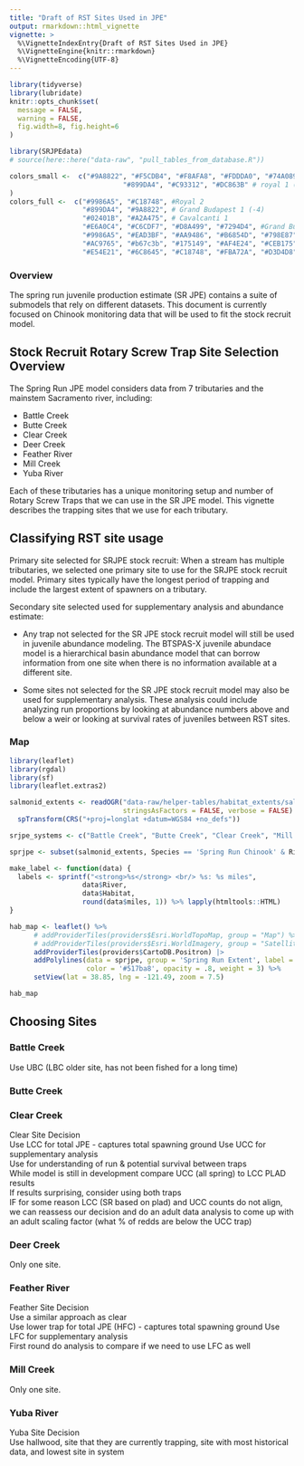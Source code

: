 ```yaml
---
title: "Draft of RST Sites Used in JPE"
output: rmarkdown::html_vignette
vignette: >
  %\VignetteIndexEntry{Draft of RST Sites Used in JPE}
  %\VignetteEngine{knitr::rmarkdown}
  %\VignetteEncoding{UTF-8}
---
```


```r
library(tidyverse)
library(lubridate)
knitr::opts_chunk$set(
  message = FALSE,
  warning = FALSE,
  fig.width=8, fig.height=6
)
```

```r
library(SRJPEdata)
# source(here::here("data-raw", "pull_tables_from_database.R"))

colors_small <-  c("#9A8822", "#F5CDB4", "#F8AFA8", "#FDDDA0", "#74A089", #Royal 2
                            "#899DA4", "#C93312", "#DC863B" # royal 1 (- 3)
)
colors_full <-  c("#9986A5", "#C18748", #Royal 2
                  "#899DA4", "#9A8822", # Grand Budapest 1 (-4)
                  "#02401B", "#A2A475", # Cavalcanti 1
                  "#E6A0C4", "#C6CDF7", "#D8A499", "#7294D4", #Grand Budapest 2
                  "#9986A5", "#EAD3BF", "#AA9486", "#B6854D", "#798E87", # Isle of dogs 2 altered slightly
                  "#AC9765", "#b67c3b", "#175149", "#AF4E24", "#CEB175",
                  "#E54E21", "#6C8645", "#C18748", "#FBA72A", "#D3D4D8", "#CB7A5C", "#5785C1")

```

### Overview

The spring run juvenile production estimate (SR JPE) contains a suite of submodels that rely on different datasets. This document is currently focused on Chinook monitoring data that will be used to fit the stock recruit model. 

## Stock Recruit Rotary Screw Trap Site Selection Overview

The Spring Run JPE model considers data from 7 tributaries and the mainstem Sacramento river, including: 

* Battle Creek 
* Butte Creek 
* Clear Creek
* Deer Creek 
* Feather River 
* Mill Creek 
* Yuba River

Each of these tributaries has a unique monitoring setup and number of Rotary Screw Traps that we can use in the SR JPE model. This vignette describes the trapping sites that we use for each tributary. 

## Classifying RST site usage

Primary site selected for SRJPE stock recruit: When a stream has multiple tributaries, we selected one primary site to use for the SRJPE stock recruit model. Primary sites typically have the longest period of trapping and include the largest extent of spawners on a tributary.  

Secondary site selected used for supplementary analysis and abundance estimate: 

* Any trap not selected for the SR JPE stock recruit model will still be used in juvenile abundance modeling. The BTSPAS-X juvenile abundace model is a hierarchical basin abundance model that can borrow information from one site when there is no information available at a different site. 

* Some sites not selected for the SR JPE stock recruit model may also be used for supplementary analysis. These analysis could include analyzing run proportions by looking at abundance numbers above and below a weir or looking at survival rates of juveniles between RST sites.  

### Map
```r
library(leaflet)
library(rgdal)
library(sf)
library(leaflet.extras2)

salmonid_extents <- readOGR("data-raw/helper-tables/habitat_extents/salmonid_habitat_extents.shp", 
                            stringsAsFactors = FALSE, verbose = FALSE) %>%
  spTransform(CRS("+proj=longlat +datum=WGS84 +no_defs"))

srjpe_systems <- c("Battle Creek", "Butte Creek", "Clear Creek", "Mill Creek", "Deer Creek", "Feather River", "Yuba River", "Upper Sacramento River", "Upper-mid Sacramento River", "Lower-mid Sacramento River", "Lower Sacramento River")

sprjpe <- subset(salmonid_extents, Species == 'Spring Run Chinook' & River %in% srjpe_systems)
```

```r
make_label <- function(data) {
  labels <- sprintf("<strong>%s</strong> <br/> %s: %s miles",
                  data$River, 
                  data$Habitat,
                  round(data$miles, 1)) %>% lapply(htmltools::HTML)
}

hab_map <- leaflet() %>% 
      # addProviderTiles(providers$Esri.WorldTopoMap, group = "Map") %>% 
      # addProviderTiles(providers$Esri.WorldImagery, group = "Satellite") %>%
      addProviderTiles(providers$CartoDB.Positron) |> 
      addPolylines(data = sprjpe, group = 'Spring Run Extent', label = make_label(sprjpe),
                   color = '#517ba8', opacity = .8, weight = 3) %>% 
      setView(lat = 38.85, lng = -121.49, zoom = 7.5) 

hab_map
```


## Choosing Sites 

### Battle Creek 
Use UBC (LBC older site, has not been fished for a long time) 


### Butte Creek 


### Clear Creek
Clear Site Decision  
Use LCC for total JPE - captures total spawning ground 
Use UCC for supplementary analysis  
Use for understanding of run & potential survival between traps  
While model is still in development compare UCC (all spring) to LCC PLAD results  
If results surprising, consider using both traps  
IF for some reason LCC (SR based on plad) and UCC counts do not align, we can reassess our decision and do an adult data analysis to come up with an adult scaling factor (what % of redds are below the UCC trap)  

### Deer Creek 
Only one site. 

### Feather River 
Feather Site Decision  
Use a similar approach as clear  
Use lower trap for total JPE (HFC) - captures total spawning ground 
Use LFC for supplementary analysis  
First round do analysis to compare if we need to use LFC as well 

### Mill Creek 
Only one site. 

### Yuba River
Yuba Site Decision  
Use hallwood, site that they are currently trapping, site with most historical data, and lowest site in system  







